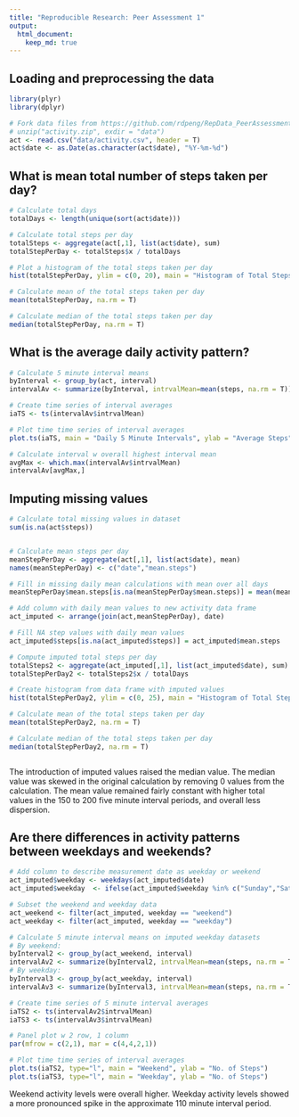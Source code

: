 ```yaml
---
title: "Reproducible Research: Peer Assessment 1"
output: 
  html_document:
    keep_md: true
---
```



## Loading and preprocessing the data
```r
library(plyr)
library(dplyr)

# Fork data files from https://github.com/rdpeng/RepData_PeerAssessment1
# unzip("activity.zip", exdir = "data")
act <- read.csv("data/activity.csv", header = T)
act$date <- as.Date(as.character(act$date), "%Y-%m-%d")

```


## What is mean total number of steps taken per day?

```r

# Calculate total days
totalDays <- length(unique(sort(act$date)))

# Calculate total steps per day
totalSteps <- aggregate(act[,1], list(act$date), sum)
totalStepPerDay <- totalSteps$x / totalDays

# Plot a histogram of the total steps taken per day
hist(totalStepPerDay, ylim = c(0, 20), main = "Histogram of Total Steps Per Day", xlab = "Total Steps Per Day")

# Calculate mean of the total steps taken per day
mean(totalStepPerDay, na.rm = T)

# Calculate median of the total steps taken per day
median(totalStepPerDay, na.rm = T)

```


## What is the average daily activity pattern?

```r


# Calculate 5 minute interval means
byInterval <- group_by(act, interval)
intervalAv <- summarize(byInterval, intrvalMean=mean(steps, na.rm = T))

# Create time series of interval averages 
iaTS <- ts(intervalAv$intrvalMean)

# Plot time time series of interval averages
plot.ts(iaTS, main = "Daily 5 Minute Intervals", ylab = "Average Steps", type="l")

# Calculate interval w overall highest interval mean
avgMax <- which.max(intervalAv$intrvalMean)
intervalAv[avgMax,]

```

## Imputing missing values


```r
# Calculate total missing values in dataset
sum(is.na(act$steps))


# Calculate mean steps per day
meanStepPerDay <- aggregate(act[,1], list(act$date), mean)
names(meanStepPerDay) <- c("date","mean.steps")

# Fill in missing daily mean calculations with mean over all days
meanStepPerDay$mean.steps[is.na(meanStepPerDay$mean.steps)] = mean(meanStepPerDay$mean.steps, na.rm = T)

# Add column with daily mean values to new activity data frame
act_imputed <- arrange(join(act,meanStepPerDay), date)

# Fill NA step values with daily mean values
act_imputed$steps[is.na(act_imputed$steps)] = act_imputed$mean.steps

# Compute imputed total steps per day
totalSteps2 <- aggregate(act_imputed[,1], list(act_imputed$date), sum)
totalStepPerDay2 <- totalSteps2$x / totalDays

# Create histogram from data frame with imputed values
hist(totalStepPerDay2, ylim = c(0, 25), main = "Histogram of Total Steps Per Day\n(With Imputed Values)", xlab = "Total Steps Per Day")

# Calculate mean of the total steps taken per day
mean(totalStepPerDay2, na.rm = T)

# Calculate median of the total steps taken per day
median(totalStepPerDay2, na.rm = T)



```

The introduction of imputed values raised the median value.  The median value was skewed in the original calculation by removing 0 values from the calculation.  The mean value remained fairly constant with higher total values in the 150 to 200 five minute interval periods, and overall less dispersion.

## Are there differences in activity patterns between weekdays and weekends?

```r

# Add column to describe measurement date as weekday or weekend
act_imputed$weekday <- weekdays(act_imputed$date)
act_imputed$weekday  <- ifelse(act_imputed$weekday %in% c("Sunday","Saturday"), "weekend", "weekday")

# Subset the weekend and weekday data
act_weekend <- filter(act_imputed, weekday == "weekend")
act_weekday <- filter(act_imputed, weekday == "weekday")

# Calculate 5 minute interval means on imputed weekday datasets
# By weekend: 
byInterval2 <- group_by(act_weekend, interval)
intervalAv2 <- summarize(byInterval2, intrvalMean=mean(steps, na.rm = T))
# By weekday:
byInterval3 <- group_by(act_weekday, interval)
intervalAv3 <- summarize(byInterval3, intrvalMean=mean(steps, na.rm = T))

# Create time series of 5 minute interval averages 
iaTS2 <- ts(intervalAv2$intrvalMean)
iaTS3 <- ts(intervalAv3$intrvalMean)

# Panel plot w 2 row, 1 column
par(mfrow = c(2,1), mar = c(4,4,2,1))

# Plot time time series of interval averages
plot.ts(iaTS2, type="l", main = "Weekend", ylab = "No. of Steps")
plot.ts(iaTS3, type="l", main = "Weekday", ylab = "No. of Steps")


```


Weekend activity levels were overall higher.  Weekday activity levels showed a more pronounced spike in the approximate 110 minute interval period.









